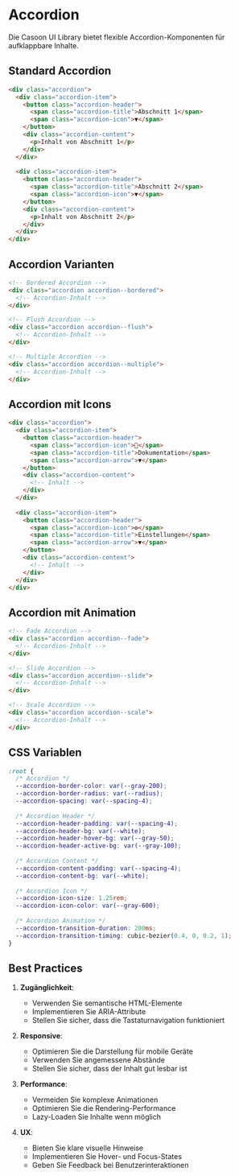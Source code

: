 # Accordion

Die Casoon UI Library bietet flexible Accordion-Komponenten für aufklappbare Inhalte.

## Standard Accordion

```html
<div class="accordion">
  <div class="accordion-item">
    <button class="accordion-header">
      <span class="accordion-title">Abschnitt 1</span>
      <span class="accordion-icon">▼</span>
    </button>
    <div class="accordion-content">
      <p>Inhalt von Abschnitt 1</p>
    </div>
  </div>
  
  <div class="accordion-item">
    <button class="accordion-header">
      <span class="accordion-title">Abschnitt 2</span>
      <span class="accordion-icon">▼</span>
    </button>
    <div class="accordion-content">
      <p>Inhalt von Abschnitt 2</p>
    </div>
  </div>
</div>
```

## Accordion Varianten

```html
<!-- Bordered Accordion -->
<div class="accordion accordion--bordered">
  <!-- Accordion-Inhalt -->
</div>

<!-- Flush Accordion -->
<div class="accordion accordion--flush">
  <!-- Accordion-Inhalt -->
</div>

<!-- Multiple Accordion -->
<div class="accordion accordion--multiple">
  <!-- Accordion-Inhalt -->
</div>
```

## Accordion mit Icons

```html
<div class="accordion">
  <div class="accordion-item">
    <button class="accordion-header">
      <span class="accordion-icon">📝</span>
      <span class="accordion-title">Dokumentation</span>
      <span class="accordion-arrow">▼</span>
    </button>
    <div class="accordion-content">
      <!-- Inhalt -->
    </div>
  </div>
  
  <div class="accordion-item">
    <button class="accordion-header">
      <span class="accordion-icon">⚙️</span>
      <span class="accordion-title">Einstellungen</span>
      <span class="accordion-arrow">▼</span>
    </button>
    <div class="accordion-content">
      <!-- Inhalt -->
    </div>
  </div>
</div>
```

## Accordion mit Animation

```html
<!-- Fade Accordion -->
<div class="accordion accordion--fade">
  <!-- Accordion-Inhalt -->
</div>

<!-- Slide Accordion -->
<div class="accordion accordion--slide">
  <!-- Accordion-Inhalt -->
</div>

<!-- Scale Accordion -->
<div class="accordion accordion--scale">
  <!-- Accordion-Inhalt -->
</div>
```

## CSS Variablen

```css
:root {
  /* Accordion */
  --accordion-border-color: var(--gray-200);
  --accordion-border-radius: var(--radius);
  --accordion-spacing: var(--spacing-4);
  
  /* Accordion Header */
  --accordion-header-padding: var(--spacing-4);
  --accordion-header-bg: var(--white);
  --accordion-header-hover-bg: var(--gray-50);
  --accordion-header-active-bg: var(--gray-100);
  
  /* Accordion Content */
  --accordion-content-padding: var(--spacing-4);
  --accordion-content-bg: var(--white);
  
  /* Accordion Icon */
  --accordion-icon-size: 1.25rem;
  --accordion-icon-color: var(--gray-600);
  
  /* Accordion Animation */
  --accordion-transition-duration: 200ms;
  --accordion-transition-timing: cubic-bezier(0.4, 0, 0.2, 1);
}
```

## Best Practices

1. **Zugänglichkeit**:
   - Verwenden Sie semantische HTML-Elemente
   - Implementieren Sie ARIA-Attribute
   - Stellen Sie sicher, dass die Tastaturnavigation funktioniert

2. **Responsive**:
   - Optimieren Sie die Darstellung für mobile Geräte
   - Verwenden Sie angemessene Abstände
   - Stellen Sie sicher, dass der Inhalt gut lesbar ist

3. **Performance**:
   - Vermeiden Sie komplexe Animationen
   - Optimieren Sie die Rendering-Performance
   - Lazy-Loaden Sie Inhalte wenn möglich

4. **UX**:
   - Bieten Sie klare visuelle Hinweise
   - Implementieren Sie Hover- und Focus-States
   - Geben Sie Feedback bei Benutzerinteraktionen 